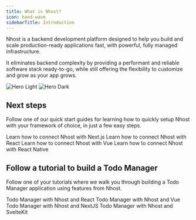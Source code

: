 ```yaml
---
title: What is Nhost?
icon: hand-wave
sidebarTitle: Introduction
---
```


Nhost is a backend development platform designed to help you build and scale production-ready applications fast, with powerful, fully managed infrastructure.

It eliminates backend complexity by providing a performant and reliable software stack ready-to-go, while still offering the flexibility to customize and grow as your app grows.


  <img
    className="block dark:hidden"
    src="/images/nhost-overview-light.svg"
    alt="Hero Light"
  />
  <img
    className="hidden dark:block"
    src="/images/nhost-overview-dark.svg"
    alt="Hero Dark"
  />
  

## Next steps

Follow one of our quick start guides for learning how to quickly setup Nhost with your framework of choice, in just a few easy steps.

<CardGroup cols={2}>
  <Card
    title="Next.js"
    icon="react"
    href="/getting-started/quickstart/nextjs"
  >
    Learn how to connect Nhost with Next.js
  </Card>
  <Card
    title="React"
    icon="react"
    href="/getting-started/quickstart/react"
  >
    Learn how to connect Nhost with React
  </Card>
  <Card
    title="Vue"
    icon="vuejs"
    href="/getting-started/quickstart/vue"
  >
    Learn how to connect Nhost with Vue
  </Card>
  <Card
    title="React Native"
    icon="react-native"
    href="/getting-started/quickstart/reactnative"
  >
    Learn how to connect Nhost with React Native
  </Card>
</CardGroup>


## Follow a tutorial to build a Todo Manager

Follow one of your tutorials where we walk you through building a Todo Manager application using features from Nhost.

<CardGroup cols={2}>
  <Card
    title="React"
    icon="react"
    href="/getting-started/tutorials/react"
  >
    Todo Manager with Nhost and React
  </Card>
  <Card
    title="Vue"
    icon="vuejs"
    href="/getting-started/tutorials/vue"
  >
    Todo Manager with Nhost and Vue
  </Card>
  <Card
    title="Next.js"
    icon="next.js"
    href="/getting-started/tutorials/nextjs"
  >
    Todo Manager with Nhost and NextJS
  </Card>
  <Card
    title="SvelteKit"
    icon="svelte"
    href="/getting-started/tutorials/sveltekit"
  >
    Todo Manager with Nhost and SvelteKit
  </Card>
</CardGroup>


